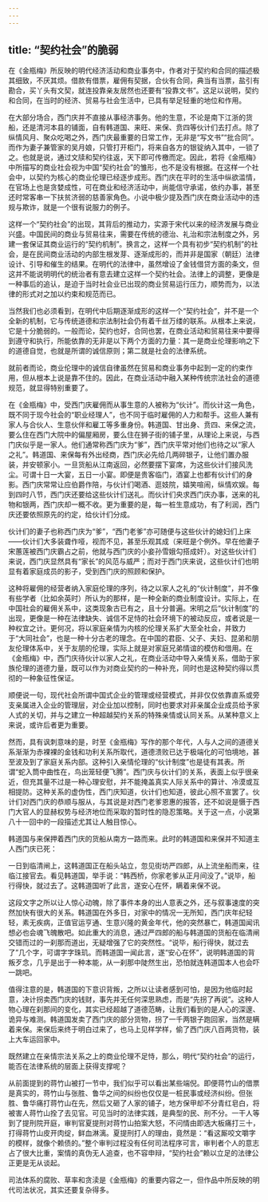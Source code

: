 ```yaml
---
---
---
```

title: “契约社会”的脆弱
---




在《金瓶梅》所反映的明代经济活动和商业事务中，作者对于契约和合同的描述极其细致，不厌其烦。借款有借票，雇佣有契据，合伙有合同，典当有当票，盐引有勘合，买丫头有文契，就连投靠亲友居然也还要有“投靠文书”。这足以说明，契约和合同，在当时的经济、贸易与社会生活中，已具有举足轻重的地位和作用。

在大部分场合，西门庆并不直接从事经济事务。他的生意，不论是南下江浙的货船，还是清河本县的铺面，自有韩道国、来旺、来保、贲四等伙计们去打点。除了纵情风月、聚众吃喝之外，西门庆最重要的日常工作，无非是“写文书”“批合同”。而作为妻子兼管家的吴月娘，只管打开柜门，将来自各方的银锭纳入其中，一锁了之。也就是说，通过文牍和契约往返，天下即可传檄而定。因此，若将《金瓶梅》中所描写的商业社会视为中国“契约社会”的雏形，也不是没有根据。在这样一个社会中，以契约为核心的商业伦理已经逐步成形。西门庆在平时的生活中纵欲滥情，在官场上也是贪婪成性，可在商业和经济活动中，尚能信守承诺，依约办事，甚至还时常客串一下扶贫济弱的慈善家角色。小说中极少提及西门庆在商业活动中的违规与欺诈，就是一个很有说服力的例子。

这样一个“契约社会”的出现，其背后的推动力，实源于宋代以来的经济发展与商业兴盛。中国民间的商业与贸易往来，需要在传统的德治、礼治和宗法制度之外，另建一套保证其商业运行的“契约机制”。换言之，这样一个具有初步“契约机制”的社会，是在民间商业活动的内部生根发芽、逐渐成形的，而并非是国家（朝廷）法律设计、引导和催生的结果。在明代的法律中，虽然增设了金钱借贷方面的条文，但这并不能说明明代的统治者有意去建立这样一个契约社会。法律上的调整，更像是一种事后的追认，是迫于当时社会业已出现的商业贸易运行压力，顺势而为，以法律的形式对之加以约束和规范而已。

当然我们也必须看到，在明代中后期逐渐成形的这样一个“契约社会”，并不是一个全新的机制，它与传统道德和宗法制社会仍有着千丝万缕的联系。从根本上来说，它是十分脆弱的。一般而论，契约也好，合同也罢，在商业活动和贸易往来中要得到遵守和执行，所能依靠的无非是以下两个方面的力量：其一是商业伦理影响之下的道德自觉，也就是所谓的诚信原则；第二就是社会的法律系统。

就前者而论，商业伦理中的诚信自律虽然在贸易和商业事务中起到一定的约束作用，但从根本上说是靠不住的。因此，在商业活动中融入某种传统宗法社会的道德规范，就显得特别重要了。

在《金瓶梅》中，受西门庆雇佣而从事生意的人被称为“伙计”。而伙计这一角色，既不同于现今社会的“职业经理人”，也不同于临时雇佣的人力和帮手。这些人兼有家人与合伙人、生意伙伴和雇工等多重身份。韩道国、甘出身、贲四、来保之流，要么住在西门大院中的偏屋厢房，要么住在狮子街的铺子里，从理论上来说，与西门庆似乎是一家人。他们通常称西门庆为“爹”，西门庆平常对他们也待之以“家人之礼”。韩道国、来保每有外出经商，西门庆必先给几两碎银子，让他们置办服装，并安顿家小。一旦货船从江南返回，必然要摆下宴席，为这些伙计们接风洗尘。可谓十日一大宴，五日一小宴。即便是贵客临门，酒宴上也都有伙计们的身影。西门庆常常让应伯爵作陪，与伙计们喝酒、逛妓院，嬉笑喧闹，纵情欢娱。每到四时八节，西门庆还要给这些伙计们送礼。而伙计们央求西门庆办事，送来的礼物和银两，西门庆却一概不收。更为重要的是，每一桩生意成功，有了利润，西门庆还要依照原先的约定，给伙计们分成。

伙计们的妻子也称西门庆为“爹”，“西门老爹”亦可随便与这些伙计的媳妇们上床——伙计们大多装聋作哑，视而不见，甚至乐观其成（来旺是个例外。早在他妻子宋蕙莲被西门庆霸占之前，他就与西门庆的小妾孙雪娥勾搭成奸）。对这些伙计们来说，西门庆显然具有“家长”的风范与威严；而对于西门庆来说，这些伙计们也明显有着家庭成员的影子，受到西门庆的照顾和保护。

这种将雇佣的经营者纳入家庭伦理的序列，待之以家人之礼的“伙计制度”，并不像有些学者（比如余英时）所认为的那样，是一种全新的商业制度设计。实际上，在中国社会的雇佣关系中，这类现象古已有之，且十分普遍。宋明之后“伙计制度”的出现，更像是一种在法律缺失、诚信不足恃的社会环境下的被动反应，或者说是一种权宜之计。更何况，将以家庭亲情为内核的伦理关系扩大至全社会，并致力于“大同社会”，也是一种十分古老的理念。在中国的君臣、父子、夫妇、昆弟和朋友伦理体系中，关于友朋的伦理，实际上就是对家庭兄弟情谊的模仿和借用。在《金瓶梅》中，西门庆待伙计以家人之礼，在商业活动中导入亲情关系，借助于家族伦理的道德力量，既可以作为对商业契约的一种补充，同时也是这种契约得以贯彻的一种象征性保证。

顺便说一句，现代社会所谓中国式企业的管理或经营模式，并非仅仅依靠直系或旁支亲属进入企业的管理层，对企业加以控制，同时也要求对非亲属企业成员给予家人式的关切，并与之建立一种超越契约关系的特殊亲情或认同关系。从某种意义上来说，或许后者更为重要。

然而，具有讽刺意味的是，时至《金瓶梅》写作的那个年代，人与人之间的道德关系渐渐为赤裸裸的金钱和功利关系所取代，道德溃败已达于极端化的可怕境地，甚至波及到了家庭关系内部。这种引入亲情伦理的“伙计制度”也是徒有其表。所谓“蛇入筒中曲性在，鸟出笼轻便飞腾”。西门庆与伙计们的关系，表面上似乎很亲近，但充其量不过是一种心理安慰，并不能掩盖真实人际关系中的算计、冷漠或互相提防。这种关系的虚伪性，西门庆知道，伙计们也知道，彼此心照不宣罢了。伙计们对西门庆的恭顺与服从，与其说是对西门老爹恩惠的报答，还不如说是慑于西门大官人的显赫权势与经济地位而采取的暂时性的隐忍策略。关于这一点，小说第八十一回中的一段描述尤其让人触目惊心。

韩道国与来保押着西门庆的货船从南方一路而来。此时的韩道国和来保并不知道主人西门庆已死：

一日到临清闸上，这韩道国正在船头站立，忽见街坊严四郎，从上流坐船而来，往临江接官去。看见韩道国，举手说：“韩西桥，你家老爹从正月间没了。”说毕，船行得快，就过去了。这韩道国听了此言，遂安心在怀，瞒着来保不说。

这段文字之所以让人惊心动魄，除了事件本身的出人意表之外，还与叙事速度的突然加快有很大的关系。韩道国在外多日，对家中的情况一无所知，西门庆年纪轻轻，素无疾病，正值官运亨通、生意兴隆的黄金年代，他的突然暴亡，韩道国闻讯想必也会魂飞魄散吧。如此重大的消息，通过严四郎的船与韩道国的货船在临清闸交错而过的一刹那而道出，无疑增强了它的突然性。“说毕，船行得快，就过去了”几个字，可谓字字珠玑。而韩道国一闻此言，遂“安心在怀”，说明韩道国的背叛歹念，几乎是出于一种本能，从一刹那中陡然生出，恐怕就连韩道国本人也会吓一跳吧。

值得注意的是，韩道国的下意识背叛，之所以让读者感到可怕，是因为他临时起意，决计拐卖西门庆的钱财，事先并无任何深思熟虑，而是“先拐了再说”。这种人物心理在刹那间的变化，其实已经超越了道德范畴，让我们看到的是人心的深邃、诡异与难测。韩道国发卖了西门庆的部分货物，拐了一千两银子跑回家，当然是瞒着来保。来保后来终于明白过来了，也马上见样学样，偷了西门庆八百两货物，装上大车运回家中。

既然建立在亲情宗法关系之上的商业伦理不足恃，那么，明代“契约社会”的运行，能否在法律系统的层面上获得支撑呢？

从前面提到的蒋竹山被打一节中，我们似乎可以看出某些端倪。即便蒋竹山的借票是真实的，蒋竹山与张胜、鲁华之间的纠纷也仅仅是一桩民事或经济纠纷。但张胜、鲁华痛打蒋竹山在先，然后又砸了人家的铺子，地方保甲却不分青红皂白，将被害人蒋竹山拴了去见官。可见当时的法律实践，是典型的民、刑不分。一干人等到了提刑院开庭，审判官夏提刑对蒋竹山拍案大怒，不问情由即选大板痛打三十，打得蒋竹山皮开肉绽，鲜血淋漓。夏提刑打人的理由，竟然是：“看这厮咬文嚼字的模样，就像个赖债的。”整个审判过程没有任何司法程序可言，审判者个人的意志占了很大比重，案情的真伪无人追查，也不容申辩，“契约社会”赖以立足的法律公正更是无从谈起。

司法体系的腐败、草率和贪渎是《金瓶梅》的重要内容之一，但作品中所反映的明代司法状况，其实还要复杂得多。